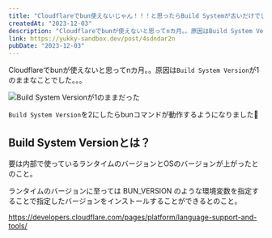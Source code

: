 ```yaml
---
title: "Cloudflareでbun使えないじゃん！！！と思ったらBuild Systemが古いだけでした"
createdAt: "2023-12-03"
description: "Cloudflareでbunが使えないと思ってnカ月。。原因はBuild System Versionが1のままなことでした。。。 "
link: https://yukky-sandbox.dev/post/4sdndar2n
pubDate: "2023-12-03"
---
```



Cloudflareでbunが使えないと思ってnカ月。。原因は`Build System Version`が1のままなことでした。。。

<Image
  src={buildSystemVersionPng}
  alt="Build System Versionが1のままだった"
  width={974}
  height={405}
  decoding="async"
  loading="lazy"
/>

`Build System Version`を2にしたらbunコマンドが動作するようになりました🎉

## Build System Versionとは？

要は内部で使っているランタイムのバージョンとOSのバージョンが上がったとのこと。

ランタイムのバージョンに至っては BUN_VERSION のような環境変数を指定することで指定したバージョンをインストールすることができるとのこと。

https://developers.cloudflare.com/pages/platform/language-support-and-tools/
